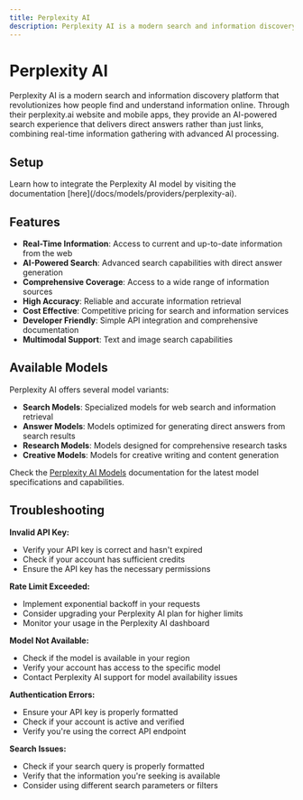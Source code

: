 ```yaml
---
title: Perplexity AI
description: Perplexity AI is a modern search and information discovery platform that revolutionizes how people find and understand information online through AI-powered search and real-time information gathering.
---
```


[Perplexity AI Settings]: https://perplexity.ai/settings/api
[Perplexity AI Docs]: https://docs.perplexity.ai/
[Perplexity AI Models]: https://docs.perplexity.ai/docs/models

[Lamatic.ai Studio]: https://studio.lamatic.ai
[Lamatic support]: https://lamatic.ai/docs/slack


# Perplexity AI
<IntegrationOverviw slug="perplexity-ai" type="models" />

Perplexity AI is a modern search and information discovery platform that revolutionizes how people find and understand information online. Through their perplexity.ai website and mobile apps, they provide an AI-powered search experience that delivers direct answers rather than just links, combining real-time information gathering with advanced AI processing.


## Setup
<Callout type="info">
Learn how to integrate the Perplexity AI model by visiting the documentation [here](/docs/models/providers/perplexity-ai).
</Callout>

## Features

- **Real-Time Information**: Access to current and up-to-date information from the web
- **AI-Powered Search**: Advanced search capabilities with direct answer generation
- **Comprehensive Coverage**: Access to a wide range of information sources
- **High Accuracy**: Reliable and accurate information retrieval
- **Cost Effective**: Competitive pricing for search and information services
- **Developer Friendly**: Simple API integration and comprehensive documentation
- **Multimodal Support**: Text and image search capabilities

## Available Models

Perplexity AI offers several model variants:

- **Search Models**: Specialized models for web search and information retrieval
- **Answer Models**: Models optimized for generating direct answers from search results
- **Research Models**: Models designed for comprehensive research tasks
- **Creative Models**: Models for creative writing and content generation

Check the [Perplexity AI Models][Perplexity AI Models] documentation for the latest model specifications and capabilities.

## Troubleshooting

**Invalid API Key:**
- Verify your API key is correct and hasn't expired
- Check if your account has sufficient credits
- Ensure the API key has the necessary permissions

**Rate Limit Exceeded:**
- Implement exponential backoff in your requests
- Consider upgrading your Perplexity AI plan for higher limits
- Monitor your usage in the Perplexity AI dashboard

**Model Not Available:**
- Check if the model is available in your region
- Verify your account has access to the specific model
- Contact Perplexity AI support for model availability issues

**Authentication Errors:**
- Ensure your API key is properly formatted
- Check if your account is active and verified
- Verify you're using the correct API endpoint

**Search Issues:**
- Check if your search query is properly formatted
- Verify that the information you're seeking is available
- Consider using different search parameters or filters
